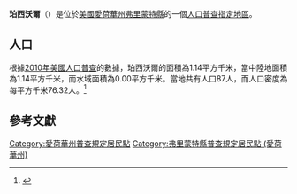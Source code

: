 {{noteTA
|G1=USState
|G2=地名
|G3=Unit
}}
{{Infobox settlement
|official_name            = 珀西沃爾
|native_name = Percival
|settlement_type          = [[人口普查指定地區|人口普查指定地區]]
|image_skyline            = 
|imagesize                = 
|image_map                = 
|mapsize                  = 
|pushpin_map              = USA Iowa 
|pushpin_label            = 珀西沃爾
|pushpin_label_position   = top
|pushpin_map_caption      = 珀西沃爾在愛荷華州的位置
|subdivision_type         = [[世界政區索引|國家]]
|subdivision_type1        = [[美国州份|州份]]
|subdivision_type2        = [[愛荷華州行政区划|縣]]
|subdivision_name         = [[美国|美国]]
|subdivision_name1        = [[愛荷華州|愛荷華州]]
|subdivision_name2        = [[弗里蒙特縣_(愛荷華州)|弗里蒙特縣]]
|elevation_ft             = 932
|elevation_m              = 284
|timezone                 = [[北美中部时区|北美中部时区]]
|area_total_km2           = 1.14
|area_land_km2            = 1.14
|area_water_km2           = 0.00
|area_total_sq_mi         = 
|area_land_sq_mi          = 
|area_water_sq_mi         = 
|population_as_of         = [[2010年美國人口普查|2010]]
|population_footnotes     = 
|population_total         = 87
|population_density_km2   = auto
|population_density_sq_mi = auto
|utc_offset               = -6
|coordinates              = {{coord|40|44|56|N|95|48|49|W|display=inline,title}}
| coor_pinpoint           = 
| coordinates_footnotes   = 
|timezone_DST             = CDT
|utc_offset_DST           = -5
|postal_code_type         = [[美國郵區編號|郵區編號]]
|postal_code              = 51648
|area_code                = {{link-en|电话区号712|Area code 712|712}}
|blank_name = [[地名信息系统|GNIS ID]]
|blank_info = 460082<ref name="GNIS">{{cite gnis|460082|Percival}}</ref>
}}
'''珀西沃爾'''（{{lang-en|Percival}}）是位於[[美國|美國]][[愛荷華州|愛荷華州]][[弗里蒙特縣_(愛荷華州)|弗里蒙特縣]]的一個[[人口普查指定地區|人口普查指定地區]]。

== 人口 ==
根據[[2010年美國人口普查|2010年美國人口普查]]的數據，珀西沃爾的面積為1.14平方千米，當中陸地面積為1.14平方千米，而水域面積為0.00平方千米。當地共有人口87人，而人口密度為每平方千米76.32人。<ref name="GR8">{{cite web|url=http://factfinder2.census.gov|publisher=[[美国人口调查局|美国人口调查局]]|accessdate=2011-05-14|title=American FactFinder|archive-date=2013-09-11|archive-url=https://web.archive.org/web/20130911234518/http://factfinder2.census.gov/|dead-url=no}}</ref>

== 參考文獻 ==
{{reflist}}

{{弗里蒙特縣 (愛荷華州)}}

{{DEFAULTSORT:Percival, Iowa}}
[[Category:愛荷華州普查規定居民點|Category:愛荷華州普查規定居民點]]
[[Category:弗里蒙特縣普查規定居民點_(愛荷華州)|Category:弗里蒙特縣普查規定居民點 (愛荷華州)]]

{{Iowa-geo-stub}}